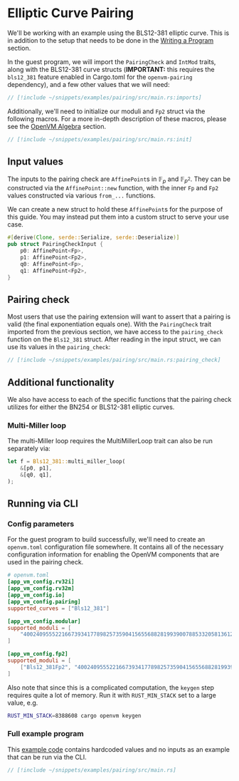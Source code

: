 # Elliptic Curve Pairing

We'll be working with an example using the BLS12-381 elliptic curve. This is in addition to the setup that needs to be done in the [Writing a Program](/book/writing-apps/writing-a-program) section.

In the guest program, we will import the `PairingCheck` and `IntMod` traits, along with the BLS12-381 curve structs (**IMPORTANT:** this requires the `bls12_381` feature enabled in Cargo.toml for the `openvm-pairing` dependency), and a few other values that we will need:

```rust title="guest program"
// [!include ~/snippets/examples/pairing/src/main.rs:imports]
```

Additionally, we'll need to initialize our moduli and `Fp2` struct via the following macros. For a more in-depth description of these macros, please see the [OpenVM Algebra](/book/acceleration-using-extensions/algebra) section.

```rust
// [!include ~/snippets/examples/pairing/src/main.rs:init]
```

## Input values

The inputs to the pairing check are `AffinePoint`s in $\mathbb{F}_p$ and $\mathbb{F}_{p^2}$. They can be constructed via the `AffinePoint::new` function, with the inner `Fp` and `Fp2` values constructed via various `from_...` functions.

We can create a new struct to hold these `AffinePoint`s for the purpose of this guide. You may instead put them into a custom struct to serve your use case.

```rust
#[derive(Clone, serde::Serialize, serde::Deserialize)]
pub struct PairingCheckInput {
    p0: AffinePoint<Fp>,
    p1: AffinePoint<Fp2>,
    q0: AffinePoint<Fp>,
    q1: AffinePoint<Fp2>,
}
```

## Pairing check

Most users that use the pairing extension will want to assert that a pairing is valid (the final exponentiation equals one). With the `PairingCheck` trait imported from the previous section, we have access to the `pairing_check` function on the `Bls12_381` struct. After reading in the input struct, we can use its values in the `pairing_check`:

```rust
// [!include ~/snippets/examples/pairing/src/main.rs:pairing_check]
```

## Additional functionality

We also have access to each of the specific functions that the pairing check utilizes for either the BN254 or BLS12-381 elliptic curves.

### Multi-Miller loop

The multi-Miller loop requires the MultiMillerLoop trait can also be run separately via:

```rust
let f = Bls12_381::multi_miller_loop(
    &[p0, p1],
    &[q0, q1],
);
```

## Running via CLI

### Config parameters

For the guest program to build successfully, we'll need to create an `openvm.toml` configuration file somewhere. It contains all of the necessary configuration information for enabling the OpenVM components that are used in the pairing check.

```toml
# openvm.toml
[app_vm_config.rv32i]
[app_vm_config.rv32m]
[app_vm_config.io]
[app_vm_config.pairing]
supported_curves = ["Bls12_381"]

[app_vm_config.modular]
supported_moduli = [
    "4002409555221667393417789825735904156556882819939007885332058136124031650490837864442687629129015664037894272559787",
]

[app_vm_config.fp2]
supported_moduli = [
    ["Bls12_381Fp2", "4002409555221667393417789825735904156556882819939007885332058136124031650490837864442687629129015664037894272559787"],
]
```

Also note that since this is a complicated computation, the `keygen` step requires quite a lot of memory. Run it with `RUST_MIN_STACK` set to a large value, e.g.

```bash
RUST_MIN_STACK=8388608 cargo openvm keygen
```

### Full example program

This [example code](https://github.com/openvm-org/openvm/blob/main/examples/pairing/src/main.rs) contains hardcoded values and no inputs as an example that can be run via the CLI.

```rust
// [!include ~/snippets/examples/pairing/src/main.rs]
```
